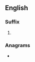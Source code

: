 {{also|logs|løgs}}
==English==

===Suffix===
{{head|en|suffix}}

# {{plural of|-log|lang=en}}

===Anagrams===
* {{anagrams|en|Glos|slog}}